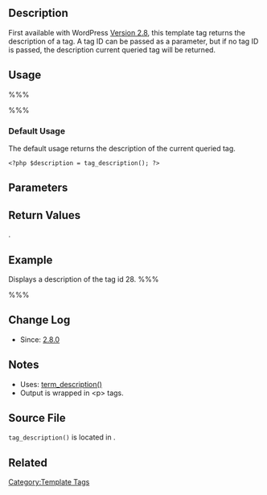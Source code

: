 {{Languages|
{{en|Template Tags/tag_description}}
{{tr|Tema_Etiketleri/tag_description}}
{{ja|テンプレートタグ/tag_description}}
}}

== Description ==

First available with WordPress [[Version 2.8]], this template tag returns the description of a tag.  A tag ID can be passed as a parameter, but if no tag ID is passed, the description current queried tag will be returned.

== Usage ==

%%% <?php tag_description( $tag_id ); ?> %%%

===Default Usage===

The default usage returns the description of the current queried tag.

<pre><?php $description = tag_description(); ?></pre>

== Parameters ==

{{Parameter|$tag_id|integer|The ID of the tag to return a description.|optional|Description of current query tag.}}

== Return Values ==
{{Return||string|Tag description, available}}.

== Example ==

Displays a description of the tag id 28.
%%% <?php echo 'Tag Description: ' . tag_description('28'); ?> %%%

== Change Log ==

* Since: [[Version 2.8|2.8.0]]

== Notes ==

* Uses: [[Function Reference/term description|term_description()]]
* Output is wrapped in &lt;p&gt; tags.

== Source File ==

<tt>tag_description()</tt> is located in {{Trac|wp-includes/category-template.php}}.

== Related ==

{{Tag Tags}}

{{Tag Footer}}

[[Category:Template Tags]]